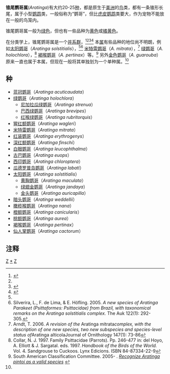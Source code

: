 {{Automatic Taxobox
| taxon = Aratinga
| authority = [[Johann_Baptist_von_Spix|Johann Baptist von Spix]], 1824
| image = Aratinga aurea -Brazil-8-4c.jpg
| image_width = 240px
| image_caption = [[桃额鹦哥|桃额鹦哥]] （''Aratinga aurea''）
| subdivision_ranks = 种
| subdivision = 参见正文
}}
'''锥尾鹦哥属'''(''Aratinga'')有大约20-25[[种|种]]，都是原生于[[美洲|美洲]]的[[鸟|鸟]]类，都有一条锥形长尾，属于小型[[鹦鹉|鹦鹉]]类，一般俗称为“鹦哥”，但比[[虎皮鹦鹉|虎皮鹦鹉]]类要大，作为宠物不能放在一般的鸟笼内。 

锥尾鹦哥属一般为[[绿色|绿色]]，但也有一些品种为[[黄色|黄色]]或[[橘黄色|橘黄色]]。

在分类学上，锥尾鹦哥属是一个[[并系群|并系群]]，<ref name=Solitaris>{{cite journal|title=Molecular systematics in ''Aratinga'' parakeets: species limits and historical biogeography in the ‘solstitialis’ group, and the systematic position of ''Nandayus nenday''|url=|doi=10.1016/S1055-7903(03)00223-9|pmid=15012946|year=2004|last1=Ribas|first1=Camila C.|last2=Miyaki|first2=Cristina Y.|journal=Molecular Phylogenetics and Evolution|volume=30|issue=3|pages=663}}</ref><ref name=Apintoi/><ref>{{cite journal|coauthors=Tavares ES, Baker AJ, Pereira SL, Miyaki CY |year=2006|title=Phylogenetic relationships and historical biogeography of Neotropical parrots (Psittaciformes : Psittacidae : Arini) inferred from mitochondrial and nuclear DNA sequences|url=https://archive.org/details/sim_systematic-biology_2006-06_55_3/page/454 |journal=Systematic Biology|volume=55|pages=454–470|doi=10.1080/10635150600697390|pmid=16861209|last1=Tavares|first1=ES|issue=3}}</ref><ref name=HBW>{{cite book|last=Collar|first=N.J.|title=Family Psittacidae|editor=J. del Hoyo, A. Ellio , and J. Sargatal,|publisher=Lynx Edicions|location=Barcelona, Spain|year=1997|series=Handbook of the Birds of the World|volume=4|pages=280–479}}</ref> 本[[属|属]]有些品种的地位尚不明朗，例如[[太阳鹦哥|太阳鹦哥]]（''Aratinga solstitialis''），<ref name=Solitaris/><ref name=Apintoi>Silverira, L., F. de Lima, & E. Höfling. 2005. ''A new species of Aratinga Parakeet (Psittaformes: Psittacidae) from Brazil, with taxonomical remarks on the Aratinga solstitialis complex.'' The Auk 122(1): 292-305.</ref> [[米特雷鹦哥|米特雷鹦哥]]（''A. mitrata''），<ref name=Amitrata>Arndt, T. 2006. ''A revision of the ''  Aratinga mitrata''  complex, with the description of one new species, two new subspecies and species-level status of   ''Aratinga alticolaJournal of Ornithology 147(1): 73-86</ref> [[绿鹦哥|绿鹦哥]]（''A. holochlora''），<ref name=HBW>Collar, N. J. 1997. Family Psittacidae (Parrots). Pp. 246-477 in: del Hoyo, A. Elliott & J. Sargatal. eds. 1997. ''Handbook of the Birds of the World.'' Vol. 4. Sandgrouse to Cuckoos. Lynx Edicions. ISBN 84-87334-22-9</ref> [[褐喉鹦哥|褐喉鹦哥]]（''A. pertinax''）等。<ref name=SACCpintoi>South American Classification Committee. 2005- . ''[http://www.museum.lsu.edu/~Remsen/SACCprop197.html Recognize Aratinga pintoi as a valid species] {{webarchive|url=https://web.archive.org/web/20100628073744/http://www.museum.lsu.edu/~Remsen/SACCprop197.html |date=2010-06-28 }}''</ref> 另外[[金色鹦哥|金色鹦哥]]（''A. guarouba''）原来一直也属于本属，但现在一般将其单独划为一个单种属。<ref name=HBW/> 

==种==

* [[蓝冠鹦哥|蓝冠鹦哥]]（''Aratinga acuticaudata''）
* [[绿鹦哥|绿鹦哥]]（''Aratinga holochlora''）
** [[尼加拉瓜绿鹦哥|尼加拉瓜绿鹦哥]]（''Aratinga strenua''）
** [[巴西绿鹦哥|巴西绿鹦哥]]（''Aratinga brevipes''）
** [[红喉绿鹦哥|红喉绿鹦哥]]（''Aratinga rubritorquis''）
* [[猩红额鹦哥|猩红额鹦哥]]（''Aratinga wagleri''）
* [[米特雷鹦哥|米特雷鹦哥]]（''Aratinga mitrata''）
* [[红装鹦哥|红装鹦哥]]（''Aratinga erythrogenys''）
* [[深红额鹦哥|深红额鹦哥]]（''Aratinga finschi''）
* [[白眼鹦哥|白眼鹦哥]]（''Aratinga leucophthalma''）
* [[古巴鹦哥|古巴鹦哥]]（''Aratinga euops''）
* [[西印鹦哥|西印鹦哥]]（''Aratinga chloroptera''）
* [[瓜德罗普岛鹦哥|瓜德罗普岛鹦哥]]（''Aratinga labati''）
* [[太阳鹦哥|太阳鹦哥]]（''Aratinga solstitialis''）
** [[黄胸鹦哥|黄胸鹦哥]]（''Aratinga maculata''）
** [[绿翅金鹦哥|绿翅金鹦哥]]（''Aratinga jandaya''）
** [[金头鹦哥|金头鹦哥]]（''Aratinga auricapilla''）
* [[暗头鹦哥|暗头鹦哥]]（''Aratinga weddellii''）
* [[橄榄喉鹦哥|橄榄喉鹦哥]]（''Aratinga nana''）
* [[橙额鹦哥|橙额鹦哥]]（''Aratinga canicularis''）
* [[桃额鹦哥|桃额鹦哥]]（''Aratinga aurea''）
* [[褐喉鹦哥|褐喉鹦哥]]（''Aratinga pertinax''）
* [[仙人掌鹦哥|仙人掌鹦哥]]（''Aratinga cactorum''）

==注释==
{{Reflist}}
{{Taxonbar}}
[[Category:鹦鹉科|Z]]
[[Category:锥尾鹦哥属|*]]
[[Category:_1824年描述的分类群|Z]]